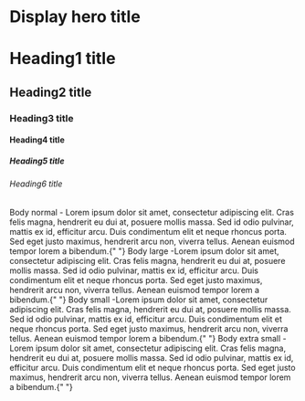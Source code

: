 
<Meta title="Typography/Showcase" />

<div className="sb-unstyled">
  <StoryLayout>
    <H1 display={true}>Display hero title</H1>
    <H1>Heading1 title</H1>
    <H2>Heading2 title</H2>
    <H3>Heading3 title</H3>
    <H4>Heading4 title</H4>
    <H5>Heading5 title</H5>
    <H6>Heading6 title</H6>
    <Body>
      Body normal - Lorem ipsum dolor sit amet, consectetur adipiscing elit.
      Cras felis magna, hendrerit eu dui at, posuere mollis massa. Sed id odio
      pulvinar, mattis ex id, efficitur arcu. Duis condimentum elit et neque
      rhoncus porta. Sed eget justo maximus, hendrerit arcu non, viverra tellus.
      Aenean euismod tempor lorem a bibendum.{" "}
    </Body>
    <Body size="l">
      Body large -Lorem ipsum dolor sit amet, consectetur adipiscing elit. Cras
      felis magna, hendrerit eu dui at, posuere mollis massa. Sed id odio
      pulvinar, mattis ex id, efficitur arcu. Duis condimentum elit et neque
      rhoncus porta. Sed eget justo maximus, hendrerit arcu non, viverra tellus.
      Aenean euismod tempor lorem a bibendum.{" "}
    </Body>
    <Body size="s">
      Body small -Lorem ipsum dolor sit amet, consectetur adipiscing elit. Cras
      felis magna, hendrerit eu dui at, posuere mollis massa. Sed id odio
      pulvinar, mattis ex id, efficitur arcu. Duis condimentum elit et neque
      rhoncus porta. Sed eget justo maximus, hendrerit arcu non, viverra tellus.
      Aenean euismod tempor lorem a bibendum.{" "}
    </Body>
    <Body size="xs">
      Body extra small -Lorem ipsum dolor sit amet, consectetur adipiscing elit. Cras
      felis magna, hendrerit eu dui at, posuere mollis massa. Sed id odio
      pulvinar, mattis ex id, efficitur arcu. Duis condimentum elit et neque
      rhoncus porta. Sed eget justo maximus, hendrerit arcu non, viverra tellus.
      Aenean euismod tempor lorem a bibendum.{" "}
    </Body>
  </StoryLayout>
</div>

